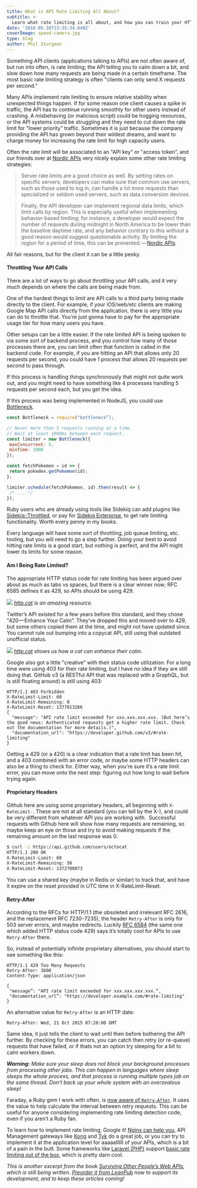```yaml
---
title: What is API Rate Limiting All About?
subtitle: >-
  Learn what rate limiting is all about, and how you can train your HTTP client code to handle being limited.
date: '2018-05-16T13:35:34.848Z'
coverImage: speed-camera.jpg
type: blog
author: Phil Sturgeon
---
```


Something API clients (applications talking to APIs) are not often aware of, but
run into often, is rate limiting; the API telling you to calm down a bit, and
slow down how many requests are being made in a certain timeframe. The most
basic rate limiting strategy is often "clients can only send X requests per
second.”

Many APIs implement rate limiting to ensure relative stability when unexpected
things happen. If for some reason one client causes a spike in traffic, the API
has to continue running smoothly for other users instead of crashing. A
misbehaving (or malicious script) could be hogging resources, or the API systems
could be struggling and they need to cut down the rate limit for "lower
priority” traffic. Sometimes it is just because the company providing the API
has grown beyond their wildest dreams, and want to charge money for increasing
the rate limit for high capacity users.

Often the rate limit will be associated to an "API key” or "access token”, and
our friends over at [Nordic APIs](https://nordicapis.com/) very nicely explain
some other rate limiting strategies:

> Server rate limits are a good choice as well. By setting rates on specific
servers, developers can make sure that common use servers, such as those used to
log in, can handle a lot more requests than specialized or seldom used servers,
such as data conversion devices.

> Finally, the API developer can implement regional data limits, which limit
calls by region. This is especially useful when implementing behavior-based
limiting; for instance, a developer would expect the number of requests during
midnight in North America to be lower than the baseline daytime rate, and any
behavior contrary to this without a good reason would suggest questionable
activity. By limiting the region for a period of time, this can be
prevented. — [Nordic
APIs](https://nordicapis.com/stemming-the-flood-how-to-rate-limit-an-api/)

All fair reasons, but for the client it can be a little pesky.

#### Throttling Your API Calls

There are a lot of ways to go about throttling your API calls, and it very much
depends on where the calls are being made from.

One of the hardest things to limit are API calls to a third party being made
directly to the client. For example, if your iOS/web/etc clients are making
Google Map API calls directly from the application, there is very little you can
do to throttle that. You’re just gonna have to pay for the appropriate usage
tier for how many users you have.

Other setups can be a little easier. If the rate limited API is being spoken to
via some sort of backend process, and you control how many of those processes
there are, you can limit often that function is called in the backend code. For
example, if you are hitting an API that allows only 20 requests per second, you
could have 1 process that allows 20 requests per second to pass through.

If this process is handling things synchronously that might not quite work out,
and you might need to have something like 4 processes handling 5 requests per
second each, but you get the idea.

If this process was being implemented in NodeJS, you could use
[Bottleneck](https://www.npmjs.com/package/bottleneck).

```js
const Bottleneck = require("bottleneck”);

// Never more than 5 requests running at a time.
// Wait at least 1000ms between each request.
const limiter = new Bottleneck({
 maxConcurrent: 5,
 minTime: 1000
});

const fetchPokemon = id => {
 return pokedex.getPokemon(id);
};

limiter.schedule(fetchPokemon, id).then(result => {
 /* ... */
});
````

Ruby users who are already using tools like Sidekiq can add plugins like
[Sidekiq::Throttled](https://github.com/sensortower/sidekiq-throttled), or pay
for [Sidekiq
Enterprise](https://github.com/mperham/sidekiq/wiki/Ent-Rate-Limiting), to get
rate limiting functionality. Worth every penny in my books.

Every language will have some sort of throttling, job queue limiting, etc.
tooling, but you will need to go a step further. Doing your best to avoid
hitting rate limits is a good start, but nothing is perfect, and the API might
lower its limits for some reason.

#### Am I Being Rate Limited?

The appropriate HTTP status code for rate limiting has been argued over about as
much as tabs vs spaces, but there is a clear winner now; RFC 6585 defines it as
429, so APIs should be using 429.

![](https://cdn-images-1.medium.com/max/800/1*esMflK7UItD8mWn4UbGedg.jpeg)
_[http.cat](https://http.cat/) is an amazing resource._

Twitter’s API existed for a few years before this standard, and they chose "420 — Enhance Your Calm”. They’ve dropped this and moved over to 429, but some others copied them at the time, and might not have updated since. You cannot rule out bumping into a copycat API, still using that outdated unofficial status.

![](https://cdn-images-1.medium.com/max/800/1*FQyjo2WDsNPOV5vWaYQaTg.jpeg)
_[http.cat](https://http.cat/) shows us how a cat can enhance their calm._

Google also got a little "creative” with their status code utilization. For a long time were using 403 for their rate limiting, but I have no idea if they are still doing that. GitHub v3 (a RESTful API that was replaced with a GraphQL, but is still floating around) is still using 403:

```http
HTTP/1.1 403 Forbidden
X-RateLimit-Limit: 60
X-RateLimit-Remaining: 0
X-RateLimit-Reset: 1377013266
{
  "message": "API rate limit exceeded for xxx.xxx.xxx.xxx. (But here’s the good news: Authenticated requests get a higher rate limit. Check out the documentation for more details.)",
  "documentation_url": "https://developer.github.com/v3/#rate-limiting"
}
```

Getting a 429 (or a 420) is a clear indication that a rate limit has been hit, and a 403 combined with an error code, or maybe some HTTP headers can also be a thing to check for. Either way, when you’re sure it’s a rate limit error, you can move onto the next step: figuring out how long to wait before trying again.

#### Proprietary Headers

Github here are using some proprietary headers, all beginning with `X-RateLimit-`. These are not at all standard (you can tell by the X-), and could be very different from whatever API you are working with. 
Successful requests with Github here will show how many requests are remaining, so maybe keep an eye on those and try to avoid making requests if the remaining amount on the last response was 0.

``` bash
$ curl -i https://api.github.com/users/octocat
HTTP/1.1 200 OK
X-RateLimit-Limit: 60
X-RateLimit-Remaining: 56
X-RateLimit-Reset: 1372700873
````

You can use a shared key (maybe in Redis or similar) to track that, and have it expire on the reset provided in UTC time in X-RateLimit-Reset.

#### Retry-After

According to the RFCs for HTTP/1.1 (the obsoleted and irrelevant RFC 2616, and the replacement RFC 7230–7235), the header `Retry-After` is only for 503 server errors, and maybe redirects. Luckily [RFC 6584](https://tools.ietf.org/html/rfc6584) (the same one which added HTTP status code 429) says it’s totally cool for APIs to use `Retry-After` there.

So, instead of potentially infinite proprietary alternatives, you should start to see something like this:

```http
HTTP/1.1 429 Too Many Requests
Retry-After: 3600
Content-Type: application/json

{
 "message”: "API rate limit exceeded for xxx.xxx.xxx.xxx.”,
 "documentation_url”: "https://developer.example.com/#rate-limiting"
}
```

An alternative value for `Retry-After` is an HTTP date:

```http
Retry-After: Wed, 21 Oct 2015 07:28:00 GMT
```

Same idea, it just tells the client to wait until then before bothering the API
further. By checking for these errors, you can catch then retry (or re-queue)
requests that have failed, or if thats not an option try sleeping for a bit to
calm workers down.

**_Warning:_** _Make sure your sleep does not block your background processes
from processing other jobs. This can happen in languages where sleep sleeps the
whole process, and that process is running multiple types job on the same
thread. Don’t back up your whole system with an overzealous sleep!_

Faraday, a Ruby gem I work with often, is [now aware
of `Retry-After`](https://github.com/lostisland/faraday/pull/773). It uses the
value to help calculate the interval between retry requests. This can be useful
for anyone considering implementing rate limiting detection code, even if you
aren’t a Ruby fan.

To learn _how_ to implement rate limiting, Google it! [Nginx can help
you](https://www.nginx.com/blog/rate-limiting-nginx/), API Management gateways
like [Kong](https://getkong.org/plugins/rate-limiting/) and
[Tyk](https://tyk.io/docs/control-limit-traffic/rate-limiting/) do a great job,
or you can try to implement it at the application level for aaaaallllll of your
APIs, which is a bit of a pain in the butt. Some frameworks like [Laravel
(PHP)](https://laravel.com/) support [basic rate limiting out of the
box](https://laravel-news.com/laravel-5-6-dynamic-rate-limiting), which is
pretty darn cool.

_This is another excerpt from the book [Surviving Other People’s Web
APIs](https://leanpub.com/surviving-other-peoples-web-apis), which is still
being written. [Preorder it from
LeanPub](https://leanpub.com/surviving-other-peoples-web-apis) now to support
its development, and to keep these articles coming!_
